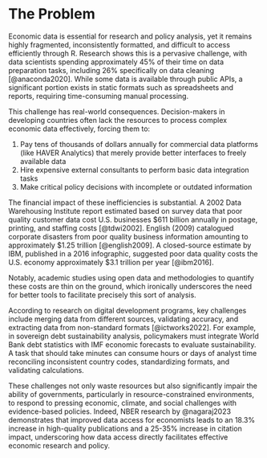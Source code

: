 <!-- 
Outlining the issue / weak point / problem to be solved by this proposal. This should be a compelling section that sets the reader up for the next section - the proposed solution!

It is important to cover:

 - [ ] What the problem is
 - [ ] Who it affects
 - [ ] Have there been previous attempts to resolve the problem
 - [ ] Why it should be tackled
-->

# The Problem

Economic data is essential for research and policy analysis, yet it remains highly fragmented, inconsistently formatted, and difficult to access efficiently through R. Research shows this is a pervasive challenge, with data scientists spending approximately 45% of their time on data preparation tasks, including 26% specifically on data cleaning [@anaconda2020]. While some data is available through public APIs, a significant portion exists in static formats such as spreadsheets and reports, requiring time-consuming manual processing.

This challenge has real-world consequences. Decision-makers in developing countries often lack the resources to process complex economic data effectively, forcing them to:

1. Pay tens of thousands of dollars annually for commercial data platforms (like HAVER Analytics) that merely provide better interfaces to freely available data
2. Hire expensive external consultants to perform basic data integration tasks
3. Make critical policy decisions with incomplete or outdated information

The financial impact of these inefficiencies is substantial. A 2002 Data Warehousing Institute report estimated based on survey data that poor quality customer data cost U.S. businesses $611 billion annually  in postage, printing, and staffing costs [@tdwi2002]. English (2009) catalogued corporate disasters from poor quality business information amounting to approximately $1.25 trillion [@english2009]. A closed-source estimate by IBM, published in a 2016 infographic, suggested poor data quality costs the U.S. economy approximately $3.1 trillion per year [@ibm2016].

Notably, academic studies using open data and methodologies to quantify these costs are thin on the ground, which ironically underscores the need for better tools to facilitate precisely this sort of analysis.

According to research on digital development programs, key challenges include merging data from different sources, validating accuracy, and extracting data from non-standard formats [@ictworks2022]. For example, in sovereign debt sustainability analysis, policymakers must integrate World Bank debt statistics with IMF economic forecasts to evaluate sustainability. A task that should take minutes can consume hours or days of analyst time reconciling inconsistent country codes, standardizing formats, and validating calculations.

These challenges not only waste resources but also significantly impair the ability of governments, particularly in resource-constrained environments, to respond to pressing economic, climate, and social challenges with evidence-based policies. Indeed, NBER research by @nagaraj2023 demonstrates that improved data access for economists leads to an 18.3% increase in high-quality publications and a 25-35% increase in citation impact, underscoring how data access directly facilitates effective economic research and policy.

